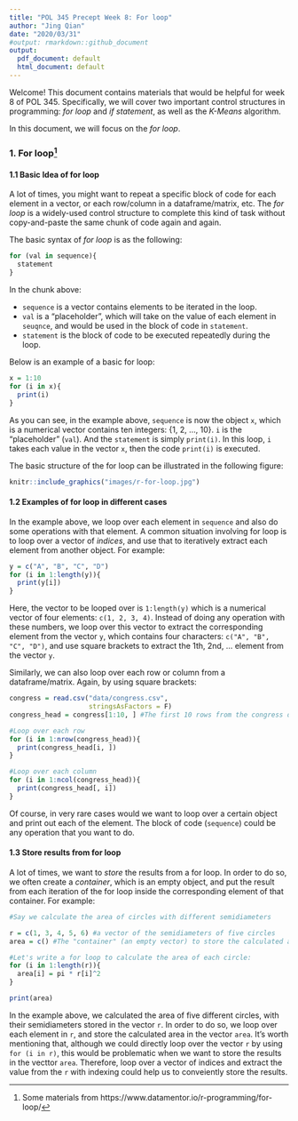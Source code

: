 ```yaml
---
title: "POL 345 Precept Week 8: For loop"
author: "Jing Qian"
date: "2020/03/31"
#output: rmarkdown::github_document
output:
  pdf_document: default
  html_document: default
---
```


Welcome! This document contains materials that would be helpful for week 8 of POL 345. Specifically, we will cover two important control structures in programming: *for loop* and *if statement*, as well as the *K-Means* algorithm. 

In this document, we will focus on the *for loop*.

### 1. For loop^[Some materials from https://www.datamentor.io/r-programming/for-loop/] 

#### 1.1 Basic Idea of for loop

A lot of times, you might want to repeat a specific block of code for each element in a vector, or each row/column in a dataframe/matrix, etc. The *for loop* is a widely-used control structure to complete this kind of task without copy-and-paste the same chunk of code again and again. 

The basic syntax of *for loop* is as the following:
```r
for (val in sequence){
  statement
}
```

In the chunk above:
  
  - `sequence` is a vector contains elements to be iterated in the loop.
  - `val` is a "placeholder", which will take on the value of each element in `seuqnce`, and would be used in the block of code in `statement`.
  - `statement` is the block of code to be executed repeatedly during the loop.

Below is an example of a basic for loop:

```r
x = 1:10
for (i in x){
  print(i)
}
```

As you can see, in the example above, `sequence` is now the object `x`, which is a numerical vector contains ten integers: {1, 2, ..., 10}. `i` is the "placeholder" (`val`). And the `statement` is simply `print(i)`. In this loop, `i` takes each value in the vector `x`, then the code `print(i)` is executed. 

The basic structure of the for loop can be illustrated in the following figure:

```r
knitr::include_graphics("images/r-for-loop.jpg")
```

#### 1.2 Examples of for loop in different cases

In the example above, we loop over each element in `sequence` and also do some operations with that element. A common situation involving for loop is to loop over a vector of *indices*, and use that to iteratively extract each element from another object. For example:

```r
y = c("A", "B", "C", "D")
for (i in 1:length(y)){
  print(y[i])
}
```

Here, the vector to be looped over is `1:length(y)` which is a numerical vector of four elements: `c(1, 2, 3, 4)`. Instead of doing any operation with these numbers, we loop over this vector to extract the corresponding element from the vector `y`, which contains four characters: `c("A", "B", "C", "D")`, and use square brackets to extract the 1th, 2nd, ... element from the vector `y`. 

Similarly, we can also loop over each row or column from a dataframe/matrix. Again, by using square brackets:

```r
congress = read.csv("data/congress.csv",
                    stringsAsFactors = F)
congress_head = congress[1:10, ] #The first 10 rows from the congress dataset

#Loop over each row
for (i in 1:nrow(congress_head)){
  print(congress_head[i, ])
}

#Loop over each column
for (i in 1:ncol(congress_head)){
  print(congress_head[, i])
}
```

Of course, in very rare cases would we want to loop over a certain object and print out each of the element. The block of code (`sequence`) could be any operation that you want to do.

#### 1.3 Store results from for loop

A lot of times, we want to *store* the results from a for loop. In order to do so, we often create a *container*, which is an empty object, and put the result from each iteration of the for loop inside the corresponding element of that container. For example:

```r
#Say we calculate the area of circles with different semidiameters

r = c(1, 3, 4, 5, 6) #a vector of the semidiameters of five circles
area = c() #The "container" (an empty vector) to store the calculated areas

#Let's write a for loop to calculate the area of each circle:
for (i in 1:length(r)){
  area[i] = pi * r[i]^2
}

print(area)
```

In the example above, we calculated the area of five different circles, with their semidiameters stored in the vector `r`. In order to do so, we loop over each element in `r`, and store the calculated area in the vector `area`. It's worth mentioning that, although we could directly loop over the vector `r` by using `for (i in r)`, this would be problematic when we want to store the results in the vecttor `area`. Therefore, loop over a vector of indices and extract the value from the `r` with indexing could help us to conveiently store the results. 
